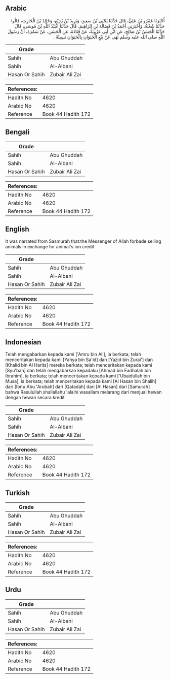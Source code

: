 ## Arabic


<div dir="rtl" lang="ar" style={{fontSize:'larger',backgroundColor:'#f8f9fa',padding:20}}>
أَخْبَرَنَا عَمْرُو بْنُ عَلِيٍّ، قَالَ حَدَّثَنَا يَحْيَى بْنُ سَعِيدٍ، وَيَزِيدُ بْنُ زُرَيْعٍ، وَخَالِدُ بْنُ الْحَارِثِ، قَالُوا حَدَّثَنَا شُعْبَةُ، وَأَخْبَرَنِي أَحْمَدُ بْنُ فَضَالَةَ بْنِ إِبْرَاهِيمَ، قَالَ حَدَّثَنَا عُبَيْدُ اللَّهِ بْنُ مُوسَى، قَالَ حَدَّثَنَا الْحَسَنُ بْنُ صَالِحٍ، عَنِ ابْنِ أَبِي عَرُوبَةَ، عَنْ قَتَادَةَ، عَنِ الْحَسَنِ، عَنْ سَمُرَةَ، أَنَّ رَسُولَ اللَّهِ صلى الله عليه وسلم نَهَى عَنْ بَيْعِ الْحَيَوَانِ بِالْحَيَوَانِ نَسِيئَةً ‏.‏
</div>
<div style={{backgroundColor:'#f8f9fa',padding:20, marginBottom: 10}}><table> <thead> <tr> <th>Grade</th> <th></th> </tr> </thead> <tbody> <tr><td>Sahih</td><td>Abu Ghuddah</td></tr><tr><td>Sahih</td><td>Al-Albani</td></tr><tr><td>Hasan Or Sahih</td><td>Zubair Ali Zai</td></tr></tbody></table><table> <thead> <tr> <th>References:</th> <th></th> </tr> </thead> <tbody><tr><td>Hadith No</td><td>4620</td></tr><tr><td>Arabic No</td><td>4620</td></tr><tr><td>Reference</td><td>Book 44 Hadith 172</td></tr></tbody></table></div>

## Bengali


<div dir="ltr" lang="bn" style={{fontSize:'larger',backgroundColor:'#f8f9fa',padding:20}}>

</div>
<div style={{backgroundColor:'#f8f9fa',padding:20, marginBottom: 10}}><table> <thead> <tr> <th>Grade</th> <th></th> </tr> </thead> <tbody> <tr><td>Sahih</td><td>Abu Ghuddah</td></tr><tr><td>Sahih</td><td>Al-Albani</td></tr><tr><td>Hasan Or Sahih</td><td>Zubair Ali Zai</td></tr></tbody></table><table> <thead> <tr> <th>References:</th> <th></th> </tr> </thead> <tbody><tr><td>Hadith No</td><td>4620</td></tr><tr><td>Arabic No</td><td>4620</td></tr><tr><td>Reference</td><td>Book 44 Hadith 172</td></tr></tbody></table></div>

## English


<div dir="ltr" lang="en" style={{fontSize:'larger',backgroundColor:'#f8f9fa',padding:20}}>
It was narrated from Sasmurah that:the Messenger of Allah forbade selling animals in exchange for animal's ion credit
</div>
<div style={{backgroundColor:'#f8f9fa',padding:20, marginBottom: 10}}><table> <thead> <tr> <th>Grade</th> <th></th> </tr> </thead> <tbody> <tr><td>Sahih</td><td>Abu Ghuddah</td></tr><tr><td>Sahih</td><td>Al-Albani</td></tr><tr><td>Hasan Or Sahih</td><td>Zubair Ali Zai</td></tr></tbody></table><table> <thead> <tr> <th>References:</th> <th></th> </tr> </thead> <tbody><tr><td>Hadith No</td><td>4620</td></tr><tr><td>Arabic No</td><td>4620</td></tr><tr><td>Reference</td><td>Book 44 Hadith 172</td></tr></tbody></table></div>

## Indonesian


<div dir="ltr" lang="id" style={{fontSize:'larger',backgroundColor:'#f8f9fa',padding:20}}>
Telah mengabarkan kepada kami ['Amru bin Ali], ia berkata; telah menceritakan kepada kami [Yahya bin Sa'id] dan [Yazid bin Zurai'] dan [Khalid bin Al Harits] mereka berkata; telah menceritakan kepada kami [Syu'bah] dan telah mengabarkan kepadaku [Ahmad bin Fadhalah bin Ibrahim], ia berkata; telah menceritakan kepada kami ['Ubaidullah bin Musa], ia berkata; telah menceritakan kepada kami [Al Hasan bin Shalih] dari [Ibnu Abu 'Arubah] dari [Qatadah] dari [Al Hasan] dari [Samurah] bahwa Rasulullah shallallahu 'alaihi wasallam melarang dari menjual hewan dengan hewan secara kredit
</div>
<div style={{backgroundColor:'#f8f9fa',padding:20, marginBottom: 10}}><table> <thead> <tr> <th>Grade</th> <th></th> </tr> </thead> <tbody> <tr><td>Sahih</td><td>Abu Ghuddah</td></tr><tr><td>Sahih</td><td>Al-Albani</td></tr><tr><td>Hasan Or Sahih</td><td>Zubair Ali Zai</td></tr></tbody></table><table> <thead> <tr> <th>References:</th> <th></th> </tr> </thead> <tbody><tr><td>Hadith No</td><td>4620</td></tr><tr><td>Arabic No</td><td>4620</td></tr><tr><td>Reference</td><td>Book 44 Hadith 172</td></tr></tbody></table></div>

## Turkish


<div dir="ltr" lang="tr" style={{fontSize:'larger',backgroundColor:'#f8f9fa',padding:20}}>

</div>
<div style={{backgroundColor:'#f8f9fa',padding:20, marginBottom: 10}}><table> <thead> <tr> <th>Grade</th> <th></th> </tr> </thead> <tbody> <tr><td>Sahih</td><td>Abu Ghuddah</td></tr><tr><td>Sahih</td><td>Al-Albani</td></tr><tr><td>Hasan Or Sahih</td><td>Zubair Ali Zai</td></tr></tbody></table><table> <thead> <tr> <th>References:</th> <th></th> </tr> </thead> <tbody><tr><td>Hadith No</td><td>4620</td></tr><tr><td>Arabic No</td><td>4620</td></tr><tr><td>Reference</td><td>Book 44 Hadith 172</td></tr></tbody></table></div>

## Urdu


<div dir="rtl" lang="ur" style={{fontSize:'larger',backgroundColor:'#f8f9fa',padding:20}}>

</div>
<div style={{backgroundColor:'#f8f9fa',padding:20, marginBottom: 10}}><table> <thead> <tr> <th>Grade</th> <th></th> </tr> </thead> <tbody> <tr><td>Sahih</td><td>Abu Ghuddah</td></tr><tr><td>Sahih</td><td>Al-Albani</td></tr><tr><td>Hasan Or Sahih</td><td>Zubair Ali Zai</td></tr></tbody></table><table> <thead> <tr> <th>References:</th> <th></th> </tr> </thead> <tbody><tr><td>Hadith No</td><td>4620</td></tr><tr><td>Arabic No</td><td>4620</td></tr><tr><td>Reference</td><td>Book 44 Hadith 172</td></tr></tbody></table></div>